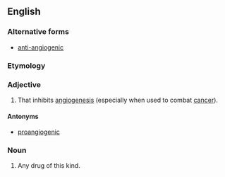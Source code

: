 ==English==

===Alternative forms===
* [[anti-angiogenic]]

===Etymology===
{{prefix|anti|angiogenic}}

===Adjective===
{{wikipedia}}
{{en-adj}}

# {{context|of a drug etc.}} That inhibits [[angiogenesis]] (especially when used to combat [[cancer]]).

====Antonyms====
* [[proangiogenic]]

===Noun===
{{en-noun}}

# Any drug of this kind.